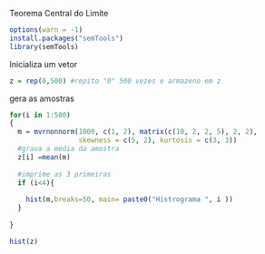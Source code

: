 Teorema Central do Limite

```r
options(warn = -1)
install.packages("semTools")
library(semTools)
```

Inicializa um vetor
```r
z = rep(0,500) #repito "0" 500 vezes e armazeno em z
```
gera as amostras

```r
for(i in 1:500)
{
  m = mvrnonnorm(1000, c(1, 2), matrix(c(10, 2, 2, 5), 2, 2),
                 skewness = c(5, 2), kurtosis = c(3, 3))
  #grava a média da amostra
  z[i] =mean(m)
  
  #imprime as 3 primeiras
  if (i<4){
   
    hist(m,breaks=50, main= paste0("Histrograma ", i ))
  }
  
}
```
```r
hist(z)
```

